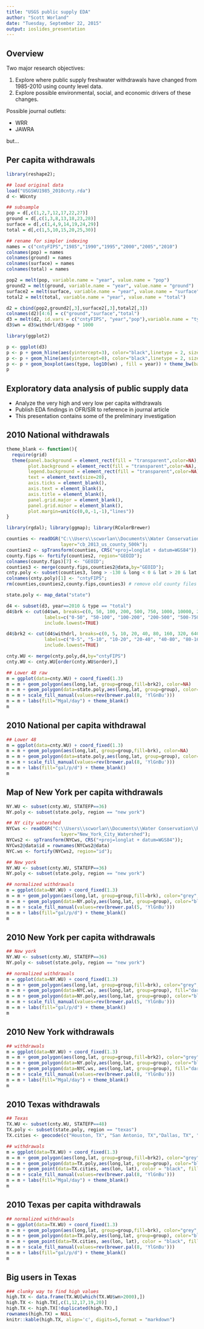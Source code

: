 ```yaml
---
title: "USGS public supply EDA"
author: "Scott Worland"
date: "Tuesday, September 22, 2015"
output: ioslides_presentation
---
```



## Overview

Two major research objectives:

1. Explore where public supply freshwater withdrawals have changed from 1985-2010 using county level data. 
2. Explore possible environmental, social, and economic drivers of these changes.

Possible journal outlets: 

+ WRR  
+ JAWRA

but...

## Per capita withdrawals

```r
library(reshape2);

## load original data
load("USGSWU1985_2010cnty.rda")
d <- WUcnty

## subsample
pop = d[,c(1,2,7,12,17,22,27)]
ground = d[,c(1,3,8,13,18,23,28)]
surface = d[,c(1,4,9,14,19,24,29)]
total = d[,c(1,5,10,15,20,25,30)]

## rename for simpler indexing
names = c("cntyFIPS","1985","1990","1995","2000","2005","2010")
colnames(pop) = names
colnames(ground) = names
colnames(surface) = names
colnames(total) = names

pop2 = melt(pop, variable.name = "year", value.name = "pop")
ground2 = melt(ground, variable.name = "year", value.name = "ground")
surface2 = melt(surface, variable.name = "year", value.name = "surface")
total2 = melt(total, variable.name = "year", value.name = "total")

d2 = cbind(pop2,ground2[,3],surface2[,3],total2[,3])
colnames(d2)[4:6] = c("ground","surface","total")
d3 = melt(d2, id.vars = c("cntyFIPS", "year","pop"),variable.name = "type", value.name="withdrl")
d3$wn = d3$withdrl/d3$pop * 1000
```


```r
library(ggplot2)

p <- ggplot(d3) 
p <- p + geom_hline(aes(yintercept=3), color="black",linetype = 2, size = 0.5) 
p <- p + geom_hline(aes(yintercept=0), color="black",linetype = 2, size = 0.5)
p <- p + geom_boxplot(aes(type, log10(wn) , fill = year)) + theme_bw(base_size=16)
p
```

## Exploratory data analysis of public supply data

+ Analyze the very high and very low per capita withdrawals
+ Publish EDA findings in OFR/SIR to reference in journal article
+ This presentation contains some of the preliminary investigation

## 2010 National withdrawals
```r
theme_blank <- function(){
  require(grid)
  theme(panel.background = element_rect(fill = "transparent",color=NA),
        plot.background = element_rect(fill = "transparent",color=NA),
        legend.background = element_rect(fill = "transparent",color=NA),
        text = element_text(size=20),
        axis.ticks = element_blank(),
        axis.text = element_blank(),
        axis.title = element_blank(),
        panel.grid.major = element_blank(),
        panel.grid.minor = element_blank(),
        plot.margin=unit(c(0,0,-1,-1),"lines"))
}
```

```r
library(rgdal); library(ggmap); library(RColorBrewer)

counties <- readOGR("C:\\Users\\scworlan\\Documents\\Water Conservation\\R_conservation\\MSA\\county_shapefiles",
                    layer="cb_2013_us_county_500k");
counties2 <- spTransform(counties, CRS("+proj=longlat + datum=WGS84"));
county.fips <- fortify(counties2, region="GEOID");
colnames(county.fips)[7] <- "GEOID";
counties3 <- merge(county.fips,counties2@data,by="GEOID");
cnty.poly <- subset(counties3, long > -130 & long < 0 & lat > 20 & lat < 50);
colnames(cnty.poly)[1] <- "cntyFIPS";
rm(counties,counties2,county.fips,counties3) # remove old county files for space

state.poly <- map_data("state")

d4 <- subset(d3, year==2010 & type == "total")
d4$brk <- cut(d4$wn, breaks=c(0, 50, 100, 200, 500, 750, 1000, 10000, 25000), 
              labels=c("0-50", "50-100", "100-200", "200-500", "500-750", "750-1k", "1k-10k", ">10k"), 
              include.lowest=TRUE)

d4$brk2 <- cut(d4$withdrl, breaks=c(0, 5, 10, 20, 40, 80, 160, 320, 640), 
              labels=c("0-5", "5-10", "10-20", "20-40", "40-80", "80-160", "160-320", ">320"), 
              include.lowest=TRUE)

cnty.WU <- merge(cnty.poly,d4,by="cntyFIPS")
cnty.WU <- cnty.WU[order(cnty.WU$order),]
```

```r
## Lower 48 raw
m = ggplot(data=cnty.WU) + coord_fixed(1.3)
m = m + geom_polygon(aes(long,lat, group=group,fill=brk2), color=NA)
m = m + geom_polygon(data=state.poly,aes(long,lat, group=group), color="grey", fill=NA, size=0.5)
m = m + scale_fill_manual(values=rev(brewer.pal(8, 'YlGnBu')))
m = m + labs(fill="Mgal/day") + theme_blank()
m
```

## 2010 National per capita withdrawal
```r
## Lower 48
m = ggplot(data=cnty.WU) + coord_fixed(1.3)
m = m + geom_polygon(aes(long,lat, group=group,fill=brk), color=NA)
m = m + geom_polygon(data=state.poly,aes(long,lat, group=group), color="white", fill=NA,size=0.5)
m = m + scale_fill_manual(values=rev(brewer.pal(8, 'YlGnBu')))
m = m + labs(fill="gal/p/d") + theme_blank()
m
```

## Map of New York per capita withdrawals
```r
NY.WU <- subset(cnty.WU, STATEFP==36)
NY.poly <- subset(state.poly, region == "new york")

## NY city watershed
NYCws <- readOGR("C:\\Users\\scworlan\\Documents\\Water Conservation\\R_conservation\\MSA\\NY_watershed",
                    layer="New_York_City_Watershed");
NYCws2 <- spTransform(NYCws, CRS("+proj=longlat + datum=WGS84"));
NYCws2@data$id = rownames(NYCws2@data)
NYC.ws <- fortify(NYCws2, region="id");
```

```r
## New york
NY.WU <- subset(cnty.WU, STATEFP==36)
NY.poly <- subset(state.poly, region == "new york")

## normalized withdrawals
m = ggplot(data=NY.WU) + coord_fixed(1.3)
m = m + geom_polygon(aes(long,lat, group=group,fill=brk), color="grey", size=0.125)
m = m + geom_polygon(data=NY.poly,aes(long,lat, group=group), color="black", fill=NA,size=0.5)
m = m + scale_fill_manual(values=rev(brewer.pal(5, 'YlGnBu')))
m = m + labs(fill="gal/p/d") + theme_blank()
m
```

## 2010 New York per capita withdrawals

```r
## New york
NY.WU <- subset(cnty.WU, STATEFP==36)
NY.poly <- subset(state.poly, region == "new york")

## normalized withdrawals
m = ggplot(data=NY.WU) + coord_fixed(1.3)
m = m + geom_polygon(aes(long,lat, group=group,fill=brk), color="grey", size=0.125)
m = m + geom_polygon(data=NYC.ws, aes(long,lat, group=group), fill="darkorchid1",alpha=0.7, color = "darkorchid4")
m = m + geom_polygon(data=NY.poly,aes(long,lat, group=group), color="black", fill=NA,size=0.5)
m = m + scale_fill_manual(values=rev(brewer.pal(5, 'YlGnBu')))
m = m + labs(fill="gal/p/d") + theme_blank()
m
```

## 2010 New York withdrawals

```r
## withdrawals
m = ggplot(data=NY.WU) + coord_fixed(1.3)
m = m + geom_polygon(aes(long,lat, group=group,fill=brk2), color="grey", size=0.125)
m = m + geom_polygon(data=NY.poly,aes(long,lat, group=group), color="black", fill=NA,size=0.5)
m = m + geom_polygon(data=NYC.ws, aes(long,lat, group=group), fill="darkorchid1",alpha=0.7, color = "darkorchid4")
m = m + scale_fill_manual(values=rev(brewer.pal(8, 'YlGnBu')))
m = m + labs(fill="Mgal/day") + theme_blank()
m
```

## 2010 Texas withdrawals

```r
## Texas
TX.WU <- subset(cnty.WU, STATEFP==48)
TX.poly <- subset(state.poly, region == "texas")
TX.cities <- geocode(c("Houston, TX", "San Antonio, TX","Dallas, TX", "Austin, TX"))

## withdrawals
m = ggplot(data=TX.WU) + coord_fixed(1.3)
m = m + geom_polygon(aes(long,lat, group=group,fill=brk2), color="grey", size=0.125)
m = m + geom_polygon(data=TX.poly,aes(long,lat, group=group), color="black", fill=NA,size=0.5)
m = m + geom_point(data=TX.cities, aes(lon, lat), color = "black", fill="red", size = 4, pch=23)
m = m + scale_fill_manual(values=rev(brewer.pal(8, 'YlGnBu')))
m = m + labs(fill="Mgal/day") + theme_blank()
m
```

## 2010 Texas per capita withdrawals

```r
## normalized withdrawals
m = ggplot(data=TX.WU) + coord_fixed(1.3)
m = m + geom_polygon(aes(long,lat, group=group,fill=brk), color="grey", size=0.125)
m = m + geom_polygon(data=TX.poly,aes(long,lat, group=group), color="black", fill=NA,size=0.5)
m = m + geom_point(data=TX.cities, aes(lon, lat), color = "black", fill="red", size = 4, pch=23)
m = m + scale_fill_manual(values=rev(brewer.pal(8, 'YlGnBu')))
m = m + labs(fill="gal/p/d") + theme_blank()
m
```

## Big users in Texas
```r
### clunky way to find high values
high.TX <- data.frame(TX.WU[which(TX.WU$wn>2000),])
high.TX <- high.TX[,c(1,12,17,19,20)]
high.TX <- high.TX[!duplicated(high.TX),]
rownames(high.TX) = NULL
knitr::kable(high.TX, align='c', digits=5,format = "markdown")
```

